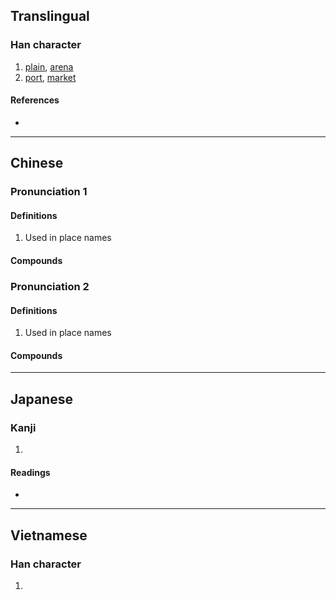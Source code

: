{{character info/new}}
==Translingual==

===Han character===
{{Han char|rn=32|rad=土|as=07|sn=10|four=43127|canj=GIJB|ids=⿰土甫}}

# [[plain]], [[arena]]
# [[port]], [[market]]

====References====
* {{Han ref|kx=0230.121|dkj=05149|hdz=10443.070|uh=57D4|ud=22484|bh=AE48|bd=44616}}

----

==Chinese==
{{zh-forms}}

===Pronunciation 1===
{{zh-pron
|m=pǔ
|c=bou3
|h=pfs=phû
|md=
|mn=po͘
|w=
|mc=
|oc=
|cat=n
}}

====Definitions====
{{zh-hanzi}}

# Used in place names

====Compounds====
{{zh-der|海埔新生地|墓仔埔|柬埔寨|平埔|黃埔}}
===Pronunciation 2===
{{zh-pron
|m=bǔ
|c=bou3
|h=pfs=phû
|md=
|mn=po͘
|w=
|mc=
|oc=
|cat=n
}}

====Definitions====
{{zh-hanzi}}

# Used in place names

====Compounds====
{{zh-der|大埔|埔頭}}
----

==Japanese==

===Kanji===
{{ja-kanji|grade=|rs=土07}}

# {{defn|lang=ja|sort=土07}}

====Readings====
* {{ja-readings|on=[[ほ]] (ho)|kun=}}

----

==Vietnamese==

===Han character===
{{vi-hantu|bộ|rs=土07}}

# {{defn|vi}}